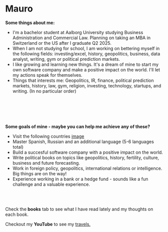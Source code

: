 # Mauro 

**Some things about me:**

- I'm a bachelor student at Aalborg University studying Business Administration and Commercial Law. Planning on taking an MBA in Switzerland or the US after I graduate Q2 2025.
- When I am not studying for school, I am working on bettering myself in the following fields: investing/excel, history, geopolitics, business, data analyst, writing, gym or political prediction markets. 
- I like growing and learning new things. It's a dream of mine to start my own software company and make a positive impact on the world. I'll let my actions speak for themselves.
- Things that interests me: Geopolitics, IR, finance, political prediction markets, history, law, gym, religion, investing, technology, startups, and writing. (In no particular order)


<br> </br>
<br> </br>

**Some goals of mine - maybe you can help me achieve any of these?**
- Visit the following countries [image](https://i.imgur.com/H6dQ6Do.png)
- Master Spanish, Russian and an additional language (5-6 languages total)
- Build a succesful software company with a positive impact on the world. 
- Write political books on topics like geopolitics, history, fertility, culture, business and future forecasting.
- Work in foreign policy, geopolitics, international relations or intelligence. Big things are on the way!
- Experience working in a bank or a hedge fund - sounds like a fun challenge and a valuable experience. 

 <br> </br>

Check the **books** tab to see what I have read lately and my thoughts on each book.


Checkout my **YouTube** to see my [travels.](https://www.youtube.com/channel/UCG6Ty3jK1fIGAL_3_9KNraQ)


